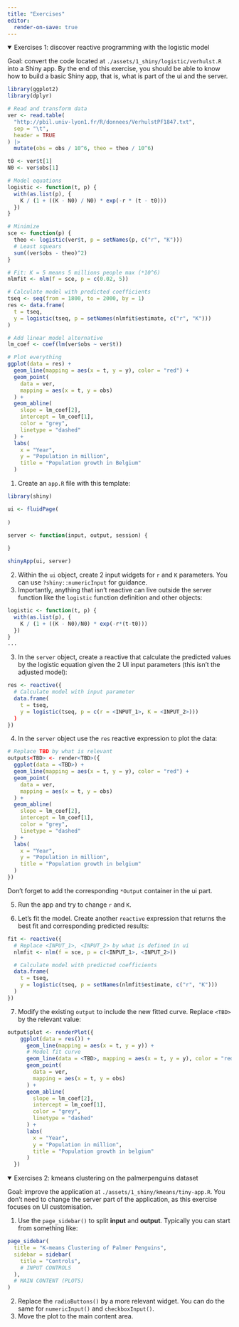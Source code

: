 ```yaml
---
title: "Exercises"
editor:
  render-on-save: true
---
```


<details open="true">
<summary>Exercises 1: discover reactive programming with the logistic model</summary>

Goal: convert the code located at `./assets/1_shiny/logistic/verhulst.R` into a Shiny app. By the end
of this exercise, you should be able to know how to build a basic Shiny app, that is, 
what is part of the ui and the server.

```r
library(ggplot2)
library(dplyr)

# Read and transform data
ver <- read.table(
  "http://pbil.univ-lyon1.fr/R/donnees/VerhulstPF1847.txt",
  sep = "\t",
  header = TRUE
) |>
  mutate(obs = obs / 10^6, theo = theo / 10^6)

t0 <- ver$t[1]
N0 <- ver$obs[1]

# Model equations
logistic <- function(t, p) {
  with(as.list(p), {
    K / (1 + ((K - N0) / N0) * exp(-r * (t - t0)))
  })
}

# Minimize
sce <- function(p) {
  theo <- logistic(ver$t, p = setNames(p, c("r", "K")))
  # Least squears
  sum((ver$obs - theo)^2)
}

# Fit: K = 5 means 5 millions people max (*10^6)
nlmfit <- nlm(f = sce, p = c(0.02, 5))

# Calculate model with predicted coefficients
tseq <- seq(from = 1800, to = 2000, by = 1)
res <- data.frame(
  t = tseq,
  y = logistic(tseq, p = setNames(nlmfit$estimate, c("r", "K")))
)

# Add linear model alternative
lm_coef <- coef(lm(ver$obs ~ ver$t))

# Plot everything
ggplot(data = res) +
  geom_line(mapping = aes(x = t, y = y), color = "red") +
  geom_point(
    data = ver,
    mapping = aes(x = t, y = obs)
  ) +
  geom_abline(
    slope = lm_coef[2],
    intercept = lm_coef[1],
    color = "grey",
    linetype = "dashed"
  ) +
  labs(
    x = "Year",
    y = "Population in million",
    title = "Population growth in Belgium"
  )
```

1. Create an `app.R` file with this template:

```r
library(shiny)

ui <- fluidPage(
  
)

server <- function(input, output, session) {
  
}

shinyApp(ui, server)
```

2. Within the `ui` object, create 2 input widgets for `r` and `K` parameters. You can use `?shiny::numericInput` for guidance.
3. Importantly, anything that isn't reactive can live outside the server function like the `logistic` function definition and other objects:

```r
logistic <- function(t, p) {
  with(as.list(p), {
    K / (1 + ((K - N0)/N0) * exp(-r*(t-t0)))
  })
}
...
```

3. In the `server` object, create a reactive that calculate the predicted values by the logistic equation given the 2 UI input parameters (this isn't the adjusted model):

```r
res <- reactive({
  # Calculate model with input parameter
  data.frame(
    t = tseq,
    y = logistic(tseq, p = c(r = <INPUT_1>, K = <INPUT_2>)))
  )
})
```

4. In the `server` object use the `res` reactive expression to plot the data:

```r
# Replace TBD by what is relevant
output$<TBD> <- render<TBD>({
  ggplot(data = <TBD>) +
  geom_line(mapping = aes(x = t, y = y), color = "red") +
  geom_point(
    data = ver,
    mapping = aes(x = t, y = obs)
  ) +
  geom_abline(
    slope = lm_coef[2],
    intercept = lm_coef[1],
    color = "grey",
    linetype = "dashed"
  ) +
  labs(
    x = "Year",
    y = "Population in million",
    title = "Population growth in belgium"
  )
})
```

Don't forget to add the corresponding `*Output` container in the ui part.

5. Run the app and try to change `r` and `K`.

6. Let's fit the model. Create another `reactive` expression that returns the best
fit and corresponding predicted results:

```r
fit <- reactive({
  # Replace <INPUT_1>, <INPUT_2> by what is defined in ui
  nlmfit <- nlm(f = sce, p = c(<INPUT_1>, <INPUT_2>))

  # Calculate model with predicted coefficients
  data.frame(
    t = tseq,
    y = logistic(tseq, p = setNames(nlmfit$estimate, c("r", "K")))
  )
})
```

7. Modify the existing `output` to include the new fitted curve. Replace `<TBD>` by the relevant value:

```r
output$plot <- renderPlot({
    ggplot(data = res()) +
      geom_line(mapping = aes(x = t, y = y)) +
      # Model fit curve
      geom_line(data = <TBD>, mapping = aes(x = t, y = y), color = "red") +
      geom_point(
        data = ver,
        mapping = aes(x = t, y = obs)
      ) +
      geom_abline(
        slope = lm_coef[2],
        intercept = lm_coef[1],
        color = "grey",
        linetype = "dashed"
      ) +
      labs(
        x = "Year",
        y = "Population in million",
        title = "Population growth in belgium"
      )
  })
```

</details>


<details open="false">
<summary>Exercises 2: kmeans clustering on the palmerpenguins dataset</summary>

Goal: improve the application at `./assets/1_shiny/kmeans/tiny-app.R`. You don't need to change the server
part of the application, as this exercise focuses on UI customisation.

1. Use the `page_sidebar()` to split __input__ and __output__. Typically you can start from something like:

```r
page_sidebar(
  title = "K-means Clustering of Palmer Penguins",
  sidebar = sidebar(
    title = "Controls",
    # INPUT CONTROLS
  ),
  # MAIN CONTENT (PLOTS)
)
```

2. Replace the `radioButtons()` by a more relevant widget. You can do the same for `numericInput()` and `checkboxInput()`.
3. Move the plot to the main content area.

</details>